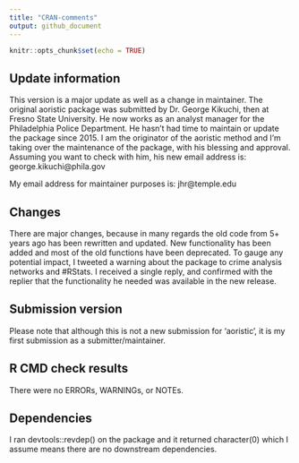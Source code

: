 ```yaml
---
title: "CRAN-comments"
output: github_document
---
```


```r
knitr::opts_chunk$set(echo = TRUE)
```

## Update information

This version is a major update as well as a change in maintainer. The original aoristic package was submitted by Dr. George Kikuchi, then at Fresno State University. He now works as an analyst manager for the Philadelphia Police Department. He hasn't had time to maintain or update the package since 2015. I am the originator of the aoristic method and I'm taking over the maintenance of the package, with his blessing and approval. Assuming you want to check with him, his new email address is:
george.kikuchi@phila.gov

My email address for maintainer purposes is: jhr@temple.edu

## Changes

There are major changes, because in many regards the old code from 5+ years ago has been rewritten and updated. New functionality has been added and most of the old functions have been deprecated. To gauge any potential impact, I tweeted a warning about the package to crime analysis networks and #RStats. I received a single reply, and confirmed with the replier that the functionality he needed was available in the new release. 

## Submission version

Please note that although this is not a new submission for 'aoristic', it is my first submission as a submitter/maintainer. 

## R CMD check results
There were no ERRORs, WARNINGs, or NOTEs. 


## Dependencies
I ran devtools::revdep() on the package and it returned character(0) which I assume means there are no downstream dependencies. 

